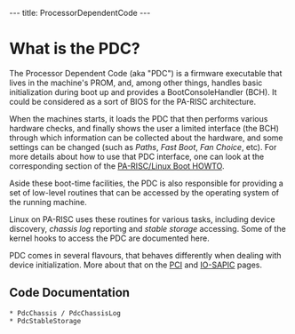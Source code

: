 ---
title: ProcessorDependentCode
---

= What is the PDC? =

The Processor Dependent Code (aka "PDC") is a firmware executable that lives in the machine's PROM, and, among other things, handles basic initialization during boot up and provides a BootConsoleHandler (BCH). It could be considered as a sort of BIOS for the PA-RISC architecture.

When the machines starts, it loads the PDC that then performs various hardware checks, and finally shows the user a limited interface (the BCH) through which information can be collected about the hardware, and some settings can be changed (such as ''Paths'', ''Fast Boot'', ''Fan Choice'', etc). For more details about how to use that PDC interface, one can look at the corresponding section of the [[http://www.pateam.org/parisc-linux-boot/PA-RISC-Linux-Boot-HOWTO/bootadmin.html|PA-RISC/Linux Boot HOWTO]].

Aside these boot-time facilities, the PDC is also responsible for providing a set of low-level routines that can be accessed by the operating system of the running machine.

Linux on PA-RISC uses these routines for various tasks, including device discovery, ''chassis log'' reporting and ''stable storage'' accessing. Some of the kernel hooks to access the PDC are documented here.

PDC comes in several flavours, that behaves differently when dealing with device initialization. More about that on the [[PCI]] and [[IO-SAPIC]] pages.

== Code Documentation ==

 * PdcChassis / PdcChassisLog
 * PdcStableStorage